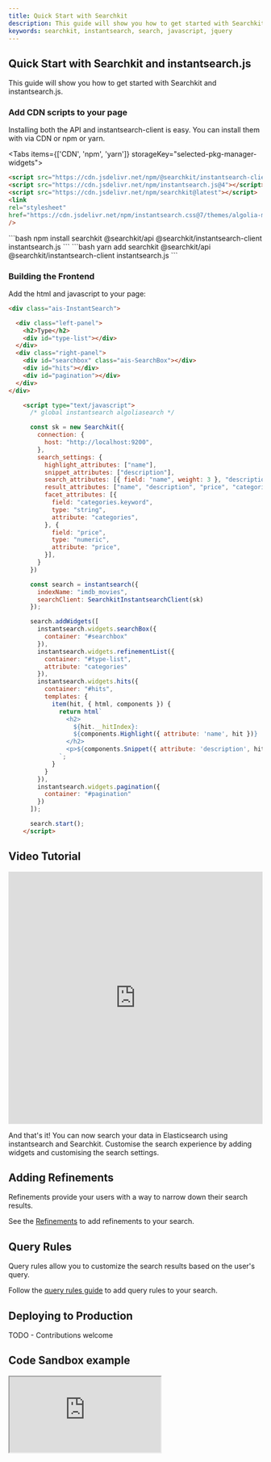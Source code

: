 ```yaml
---
title: Quick Start with Searchkit
description: This guide will show you how to get started with Searchkit and instantsearch.js.
keywords: searchkit, instantsearch, search, javascript, jquery
---
```



## Quick Start with Searchkit and instantsearch.js

This guide will show you how to get started with Searchkit and instantsearch.js.

<Setup />

### Add CDN scripts to your page
Installing both the API and instantsearch-client is easy. You can install them with via CDN or npm or yarn.

<Tabs items={['CDN', 'npm', 'yarn']} storageKey="selected-pkg-manager-widgets">
  <Tab>
  ```html
  <script src="https://cdn.jsdelivr.net/npm/@searchkit/instantsearch-client@latest"></script>
  <script src="https://cdn.jsdelivr.net/npm/instantsearch.js@4"></script>
  <script src="https://cdn.jsdelivr.net/npm/searchkit@latest"></script>
<link
  rel="stylesheet"
  href="https://cdn.jsdelivr.net/npm/instantsearch.css@7/themes/algolia-min.css"
/>
  ```
  </Tab>
  <Tab>
  ```bash
  npm install searchkit @searchkit/api @searchkit/instantsearch-client instantsearch.js
  ```
  </Tab>
  <Tab>
      ```bash
  yarn add searchkit @searchkit/api @searchkit/instantsearch-client instantsearch.js
  ```
  </Tab>
</Tabs>

### Building the Frontend

Add the html and javascript to your page:

```html
<div class="ais-InstantSearch">

  <div class="left-panel">
    <h2>Type</h2>
    <div id="type-list"></div>
  </div>
  <div class="right-panel">
    <div id="searchbox" class="ais-SearchBox"></div>
    <div id="hits"></div>
    <div id="pagination"></div>
  </div>
</div>

    <script type="text/javascript">
      /* global instantsearch algoliasearch */

      const sk = new Searchkit({
        connection: {
          host: "http://localhost:9200",
        },
        search_settings: {
          highlight_attributes: ["name"],
          snippet_attributes: ["description"],
          search_attributes: [{ field: "name", weight: 3 }, "description", "categories"],
          result_attributes: ["name", "description", "price", "categories"],
          facet_attributes: [{
            field: "categories.keyword",
            type: "string",
            attribute: "categories",
          }, {
            field: "price",
            type: "numeric",
            attribute: "price",
          }],
        }
      })

      const search = instantsearch({
        indexName: "imdb_movies",
        searchClient: SearchkitInstantsearchClient(sk)
      });

      search.addWidgets([
        instantsearch.widgets.searchBox({
          container: "#searchbox"
        }),
        instantsearch.widgets.refinementList({
          container: "#type-list",
          attribute: "categories"
        }),
        instantsearch.widgets.hits({
          container: "#hits",
          templates: {
            item(hit, { html, components }) {
              return html`
                <h2>
                  ${hit.__hitIndex}:
                  ${components.Highlight({ attribute: 'name', hit })}
                </h2>
                <p>${components.Snippet({ attribute: 'description', hit })}</p>
              `;
            }
          }
        }),
        instantsearch.widgets.pagination({
          container: "#pagination"
        })
      ]);

      search.start();
    </script>

```

## Video Tutorial
<iframe width="100%" height="500px" src="https://www.youtube.com/embed/R6iYpEuCdVs" frameborder="0" allow="accelerometer; autoplay; clipboard-write; encrypted-media; gyroscope; picture-in-picture" allowFullScreen></iframe>

And that's it! You can now search your data in Elasticsearch using instantsearch and Searchkit. Customise the search experience by adding widgets and customising the search settings.

## Adding Refinements

Refinements provide your users with a way to narrow down their search results. 

See the [Refinements](/docs/components/refinements/refinement-list) to add refinements to your search.

## Query Rules

Query rules allow you to customize the search results based on the user's query.

Follow the [query rules guide](/docs//query-rules) to add query rules to your search.

## Deploying to Production

TODO - Contributions welcome

## Code Sandbox example

<iframe src="https://codesandbox.io/embed/searchkit-quick-start-js-widgets-4xopy5?fontsize=14&hidenavigation=1&theme=dark&view=preview"
style={{
    width: "100%",
    height: "600px",
    border: 0,
    overflow: "hidden",
    background: "rgb(21, 21, 21)",
  }}     title="Searchkit Quick Start JS Widgets"
     allow="accelerometer; ambient-light-sensor; camera; encrypted-media; geolocation; gyroscope; hid; microphone; midi; payment; usb; vr; xr-spatial-tracking"
     sandbox="allow-forms allow-modals allow-popups allow-presentation allow-same-origin allow-scripts"
   ></iframe>


